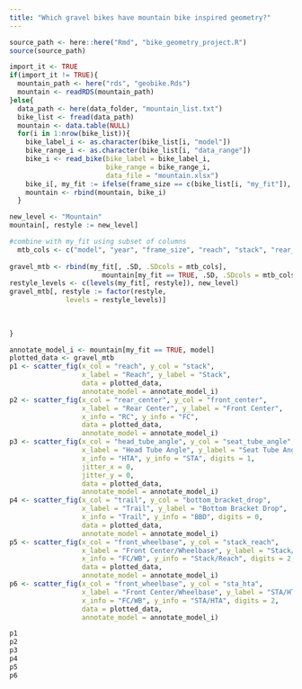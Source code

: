 ```yaml
---
title: "Which gravel bikes have mountain bike inspired geometry?"
---
```


```r
source_path <- here::here("Rmd", "bike_geometry_project.R")
source(source_path)

```

```r
import_it <- TRUE
if(import_it != TRUE){
  mountain_path <- here("rds", "geobike.Rds")
  mountain <- readRDS(mountain_path)
}else{
  data_path <- here(data_folder, "mountain_list.txt")
  bike_list <- fread(data_path)
  mountain <- data.table(NULL)
  for(i in 1:nrow(bike_list)){
    bike_label_i <- as.character(bike_list[i, "model"])
    bike_range_i <- as.character(bike_list[i, "data_range"])
    bike_i <- read_bike(bike_label = bike_label_i,
                        bike_range = bike_range_i,
                        data_file = "mountain.xlsx")
    bike_i[, my_fit := ifelse(frame_size == c(bike_list[i, "my_fit"]), TRUE, FALSE)]
    mountain <- rbind(mountain, bike_i)
  }

new_level <- "Mountain"
mountain[, restyle := new_level]

#combine with my_fit using subset of columns
  mtb_cols <- c("model", "year", "frame_size", "reach", "stack", "rear_center", "front_center", "head_tube_angle", "seat_tube_angle", "bottom_bracket_drop", "trail", "front_wheelbase", "stack_reach", "sta_hta", "restyle")
  
gravel_mtb <- rbind(my_fit[, .SD, .SDcols = mtb_cols],
                       mountain[my_fit == TRUE, .SD, .SDcols = mtb_cols])
restyle_levels <- c(levels(my_fit[, restyle]), new_level)
gravel_mtb[, restyle := factor(restyle,
              levels = restyle_levels)]
  
  
  
}
```

```r
annotate_model_i <- mountain[my_fit == TRUE, model]
plotted_data <- gravel_mtb
p1 <- scatter_fig(x_col = "reach", y_col = "stack",
                  x_label = "Reach", y_label = "Stack",
                  data = plotted_data,
                  annotate_model = annotate_model_i)
p2 <- scatter_fig(x_col = "rear_center", y_col = "front_center",
                  x_label = "Rear Center", y_label = "Front Center",
                  x_info = "RC", y_info = "FC",
                  data = plotted_data,
                  annotate_model = annotate_model_i)
p3 <- scatter_fig(x_col = "head_tube_angle", y_col = "seat_tube_angle",
                  x_label = "Head Tube Angle", y_label = "Seat Tube Angle",
                  x_info = "HTA", y_info = "STA", digits = 1,
                  jitter_x = 0,
                  jitter_y = 0,
                  data = plotted_data,
                  annotate_model = annotate_model_i)
p4 <- scatter_fig(x_col = "trail", y_col = "bottom_bracket_drop",
                  x_label = "Trail", y_label = "Bottom Bracket Drop",
                  x_info = "Trail", y_info = "BBD", digits = 0,
                  data = plotted_data,
                  annotate_model = annotate_model_i)
p5 <- scatter_fig(x_col = "front_wheelbase", y_col = "stack_reach",
                  x_label = "Front Center/Wheelbase", y_label = "Stack/Reach",
                  x_info = "FC/WB", y_info = "Stack/Reach", digits = 2,
                  data = plotted_data,
                  annotate_model = annotate_model_i)
p6 <- scatter_fig(x_col = "front_wheelbase", y_col = "sta_hta",
                  x_label = "Front Center/Wheelbase", y_label = "STA/HTA",
                  x_info = "FC/WB", y_info = "STA/HTA", digits = 2,
                  data = plotted_data,
                  annotate_model = annotate_model_i)

p1
p2
p3
p4
p5
p6


```
